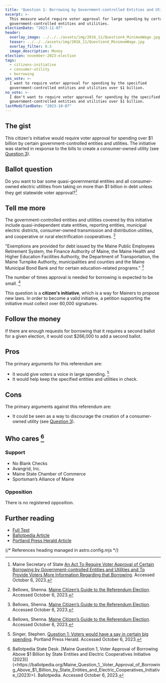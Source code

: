 ```yaml
---
title: 'Question 1: Borrowing by Government-controlled Entities and Utilities'
excerpt: >-
  This measure would require voter approval for large spending by certain
  government-controlled entities and utilities.
electionDate: "2023-11-07"
header:
  overlay_image: ../../../assets/img/2016_11/Question4_MinimumWage.jpg
  teaser: ../../../assets/img/2016_11/Question4_MinimumWage.jpg
  overlay_filter: 0.5
  image_description: Money
election: november-2023-election
tags:
  - citizens-initiative
  - consumer-utility
  - borrowing
yes_vote: >-
  I want to require voter approval for spending by the specified
  government-controlled entities and utilities over $1 billion.
no_vote: >-
  I don't want to require voter approval for spending by the specified
  government-controlled entities and utilities over $1 billion.
lastModifiedDate: "2023-10-07"
---
```


## The gist

This citizen's initiative would require voter approval for spending over $1 billion by certain government-controlled entities and utilities. The initiative was started in response to the bills to create a consumer-owned utility (see [Question 3](/ballot-question/november-2023/q3_pinetreepower/)).

## Ballot question

Do you want to bar some quasi-governmental entities and all consumer-owned electric utilities from taking on more than $1 billion in debt unless they get statewide voter approval?[^4]

<YesNoTable yesContent={frontmatter.yes_vote} noContent={frontmatter.no_vote} />

## Tell me more

The government-controlled entities and utilities covered by this initiative include quasi-independent state entities, reporting entities, municipal electric districts, consumer-owned transmission and distribution utilities, and cooperative or rural
electrification cooperatives. [^1]

"Exemptions are provided for debt issued by the Maine Public Employees Retirement System, the Finance Authority of Maine, the Maine Health and Higher Education Facilities Authority, the Department of Transportation, the Maine Turnpike Authority, municipalities and counties and the Maine Municipal Bond Bank and for certain education-related programs." [^1]

The number of times approval is needed for borrowing is expected to be small. [^1]

This question is a **citizen's initiative**, which is a way for Mainers to propose new laws. In order to become a valid initiative, a petition supporting the initiative must collect over 60,000 signatures.

## Follow the money

If there are enough requests for borrowing that it requires a second ballot for a given election, it would cost $266,000 to add a second ballot.

## Pros

The primary arguments for this referendum are:

- It would give voters a voice in large spending. [^3]
- It would help keep the specified entities and utilities in check.

## Cons

The primary arguments against this referendum are:

- It could be seen as a way to discourage the creation of a consumer-owned utility (see [Question 3](../q3_pinetreepower/)).

## Who cares [^2]

### Support

- No Blank Checks
- Avangrid, Inc.
- Maine State Chamber of Commerce
- Sportsman’s Alliance of Maine

### Opposition

There is no registered opposition.

## Further reading

- [Full Text](https://www.maine.gov/sos/cec/elec/citizens/VoterApprovalBorrowingFINAL11.10.pdf)
- [Ballotpedia Article](<https://ballotpedia.org/Maine_Question_1,_Voter_Approval_of_Borrowing_Above_$1_Billion_by_State_Entities_and_Electric_Cooperatives_Initiative_(2023)>)
- [Portland Press Herald Article](https://www.pressherald.com/2023/10/02/question-1-voters-could-have-a-say-in-certain-big-spending/)

{/* References heading managed in astro.config.mjs */}
[^1]: Bellows, Shenna. [Maine Citizen’s Guide to the Referendum Election](https://www.maine.gov/sos/cec/elec/upcoming/pdf/citizensguide23.pdf). Accessed October 6, 2023.
[^2]: Ballotpedia State Desk. [Maine Question 1, Voter Approval of Borrowing Above $1 Billion by State Entities and Electric Cooperatives Initiative (2023)](<https://ballotpedia.org/Maine_Question_1,_Voter_Approval_of_Borrowing_Above_$1_Billion_by_State_Entities_and_Electric_Cooperatives_Initiative_(2023)>). Ballotpedia. Accessed October 6, 2023.
[^3]: Singer, Stephen. [Question 1: Voters would have a say in certain big spending](https://www.pressherald.com/2023/10/02/question-1-voters-could-have-a-say-in-certain-big-spending/). Portland Press Herald. Accessed October 6, 2023.
[^4]: Maine Secretary of State [An Act To Require Voter Approval of Certain Borrowing by Government-controlled Entities and Utilities and To Provide Voters More Information Regarding that Borrowing](https://www.maine.gov/sos/cec/elec/citizens/VoterApprovalBorrowingFINAL11.10.pdf). Accessed October 6, 2023.
